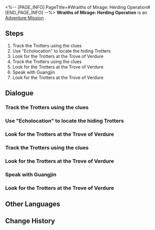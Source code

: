 <%-- [PAGE_INFO]
PageTitle=#Wraiths of Mirage: Herding Operation#
[END_PAGE_INFO] --%>
{{Stub|Dialogue, characters, and location(s)}}
{{Mission Infobox
|id            = 4072013
|title         = 
|image         = Mission Wraiths of Mirage: Herding Operation.png
|type          = Adventure
|event_name    = 
|chapter       = 
|requirements  = 
|summary       = <!--official mission summary from Fate's Atlas-->
|characters    = <!--characters that appear in this mission-->
|startLocation = <!--location as it intially appears on the mission screen-->
|world         = <!--i.e. Penacony-->
|area          = <!--i.e. A Child's Dream-->
|prev          = 
|next          = 
|exp           = 
|credits       = 
|stellarJade   = 
|other         = 
}}
'''Wraiths of Mirage: Herding Operation''' is an [[Adventure Mission]]<!--in [world]-->.

==Steps==
# Track the Trotters using the clues
# Use "Echolocation" to locate the hiding Trotters
# Look for the Trotters at the Trove of Verdure
# Track the Trotters using the clues
# Look for the Trotters at the Trove of Verdure
# Speak with Guangjin
# Look for the Trotters at the Trove of Verdure

<!--
==Gameplay Notes==

--><!--
==Trial Character==

-->
==Dialogue==
{{Stub Dialogue}}
===Track the Trotters using the clues===
{{Mission Description|type=adventure|location=<!--to be added-->|The Realm-Keeping Commission has ascertained that the "imitated cloudhymn magic" isn't something caused by one Warp Trotter alone. Following this, you and the Realm-Keeping Commission have decided to begin a "Herding Operation."<br />What you need to do next is capturing Trotters. Lots and lots of Trotters. Capture them until the operation concludes and the whole thing comes to a close...}}
{{Dialogue Start}}
:{{tx}}
{{Dialogue End}}

===Use "Echolocation" to locate the hiding Trotters===
{{Mission Description|type=adventure|location=<!--to be added-->|update|The Realm-Keeping Commission has ascertained that the "imitated cloudhymn magic" isn't something caused by one Warp Trotter alone. Following this, you and the Realm-Keeping Commission have decided to begin a "Herding Operation."<br />What you need to do next is capturing Trotters. Lots and lots of Trotters. Capture them until the operation concludes and the whole thing comes to a close...}}
{{Dialogue Start}}
:{{tx}}
{{Dialogue End}}

===Look for the Trotters at the Trove of Verdure===
{{Mission Description|type=adventure|location=<!--to be added-->|update|The Realm-Keeping Commission has ascertained that the "imitated cloudhymn magic" isn't something caused by one Warp Trotter alone. Following this, you and the Realm-Keeping Commission have decided to begin a "Herding Operation."<br />What you need to do next is capturing Trotters. Lots and lots of Trotters. Capture them until the operation concludes and the whole thing comes to a close...}}
{{Dialogue Start}}
:{{tx}}
{{Dialogue End}}

===Track the Trotters using the clues===
{{Mission Description|type=adventure|location=<!--to be added-->|update|The Realm-Keeping Commission has ascertained that the "imitated cloudhymn magic" isn't something caused by one Warp Trotter alone. Following this, you and the Realm-Keeping Commission have decided to begin a "Herding Operation."<br />What you need to do next is capturing Trotters. Lots and lots of Trotters. Capture them until the operation concludes and the whole thing comes to a close...}}
{{Dialogue Start}}
:{{tx}}
{{Dialogue End}}

===Look for the Trotters at the Trove of Verdure===
{{Mission Description|type=adventure|location=<!--to be added-->|update|The Realm-Keeping Commission has ascertained that the "imitated cloudhymn magic" isn't something caused by one Warp Trotter alone. Following this, you and the Realm-Keeping Commission have decided to begin a "Herding Operation."<br />What you need to do next is capturing Trotters. Lots and lots of Trotters. Capture them until the operation concludes and the whole thing comes to a close...}}
{{Dialogue Start}}
:{{tx}}
{{Dialogue End}}

===Speak with Guangjin===
{{Mission Description|type=adventure|location=<!--to be added-->|update|The Realm-Keeping Commission has ascertained that the "imitated cloudhymn magic" isn't something caused by one Warp Trotter alone. Following this, you and the Realm-Keeping Commission have decided to begin a "Herding Operation."<br />What you need to do next is capturing Trotters. Lots and lots of Trotters. Capture them until the operation concludes and the whole thing comes to a close...}}
{{Dialogue Start}}
:{{tx}}
{{Dialogue End}}

===Look for the Trotters at the Trove of Verdure===
{{Mission Description|type=adventure|location=<!--to be added-->|update|The Realm-Keeping Commission has ascertained that the "imitated cloudhymn magic" isn't something caused by one Warp Trotter alone. Following this, you and the Realm-Keeping Commission have decided to begin a "Herding Operation."<br />What you need to do next is capturing Trotters. Lots and lots of Trotters. Capture them until the operation concludes and the whole thing comes to a close...}}
{{Dialogue Start}}
:{{tx}}
{{Dialogue End}}

==Other Languages==
{{Other Languages
|en   = Wraiths of Mirage: Herding Operation
|zhs  = 蜃楼遁影•牧场行动
|zht  = 蜃樓遁影•牧場行動
|ja   = 蜃気楼の隠影・牧場行動
|ko   = 사라진 신기루•목장 작전
|es   = Espectros del espejismo: misión de pastoreo
|fr   = Spectres de mirage : Opération Rassemblement de troupeau
|ru   = Призраки миража: Загон
|th   = ภูตแห่งมายา: ปฏิบัติการไล่ต้อน
|vi   = Ảo Ảnh Hiện Hữu - Hành Động Nông Trường
|de   = Geister des Phantoms: Weideoperation
|id   = Roh Fatamorgana: Operasi Peternakan
|pt   = Espectros da Miragem: Operação de Pastoreio
}}

==Change History==
{{Change History|1.3}}
